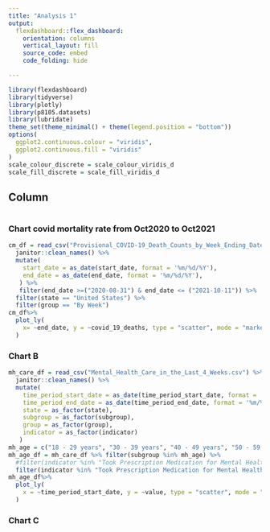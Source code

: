 ```yaml
---
title: "Analysis 1"
output: 
  flexdashboard::flex_dashboard:
    orientation: columns
    vertical_layout: fill
    source_code: embed
    code_folding: hide

---
```


```r
library(flexdashboard)
library(tidyverse)
library(plotly)
library(p8105.datasets)
library(lubridate)
theme_set(theme_minimal() + theme(legend.position = "bottom"))
options(
  ggplot2.continuous.colour = "viridis",
  ggplot2.continuous.fill = "viridis"
)
scale_colour_discrete = scale_colour_viridis_d
scale_fill_discrete = scale_fill_viridis_d
```

Column {data-width=350}
-----------------------------------------------------------------------


```r


```

### Chart covid mortality rate from Oct2020 to Oct2021

```r
cm_df = read_csv("Provisional_COVID-19_Death_Counts_by_Week_Ending_Date_and_State.csv") %>% 
  janitor::clean_names() %>%
  mutate(
    start_date = as_date(start_date, format = '%m/%d/%Y'), 
    end_date = as_date(end_date, format = '%m/%d/%Y'),
   ) %>%
   filter(end_date >=("2020-08-31") & end_date <= ("2021-10-11")) %>%
  filter(state == "United States") %>%
  filter(group == "By Week")
cm_df%>%
  plot_ly(
    x= ~end_date, y = ~covid_19_deaths, type = "scatter", mode = "markers", colors = "viridis"
  )
```

### Chart B


```r
mh_care_df = read_csv("Mental_Health_Care_in_the_Last_4_Weeks.csv") %>%  
  janitor::clean_names() %>% 
  mutate(
    time_period_start_date = as_date(time_period_start_date, format = '%m/%d/%Y'), 
    time_period_end_date = as_date(time_period_end_date, format = '%m/%d/%Y'),
    state = as_factor(state),
    subgroup = as_factor(subgroup),
    group = as_factor(group),
    indicator = as_factor(indicator)    
   )
mh_age = c("18 - 29 years", "30 - 39 years", "40 - 49 years", "50 - 59 years", "60 - 69 years", "70 - 79 years", "80 years and above")
mh_age_df = mh_care_df %>% filter(subgroup %in% mh_age) %>% 
  #filter(indicator %in% "Took Prescription Medication for Mental Health And/Or Received Counseling or Therapy, Last 4 Weeks")
  filter(indicator %in% "Took Prescription Medication for Mental Health, Last 4 Weeks")
mh_age_df%>%
  plot_ly(
    x = ~time_period_start_date, y = ~value, type = "scatter", mode = "markers",color = ~subgroup
  )

```

### Chart C

```r

```

```r

```




```r

```


```r


```





